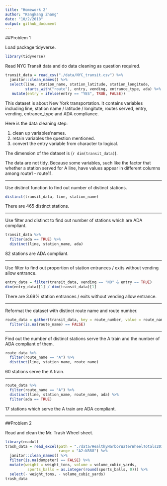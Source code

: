 ```yaml
---
title: "Homework 2"
author: "Kangkang Zhang"
date: "10/2/2018"
output: github_document
---
```


##Problem 1

Load package tidyverse.
```r
library(tidyverse)
```

Read NYC Transit data and do data cleaning as question required.
```r
transit_data = read_csv("./data/NYC_transit.csv") %>% 
  janitor::clean_names() %>%  
  select(line, station_name, station_latitude, station_longitude,
         starts_with("route"), entry, vending, entrance_type, ada) %>% 
   mutate(entry = ifelse(entry == "YES", TRUE, FALSE))
```

This dataset is about New York transportation. It contains variables including line, station name / latitude / longitute, routes served, entry, vending, entrance_type and ADA compliance.

Here is the data cleaning step:

1.   clean up variables'names.
1.   retain variables the question mentioned.
1.   convert the entry variable from character to logical.

The dimension of the dataset is (`r dim(transit_data)`).

The data are not tidy. Because some variables, such like the factor that whether a station served for A line, have values appear in different columns among route1 - route11. 

----------------------------

Use distinct function to find out number of distinct stations.
```r
distinct(transit_data, line, station_name)
```
There are 465 distinct stations.

----------------------------

Use filter and distinct to find out number of stations which are ADA compliant.
```r
transit_data %>% 
  filter(ada == TRUE) %>% 
  distinct(line, station_name, ada)
```
82 stations are ADA compliant.

----------------------------

Use filter to find out proportion of station entrances / exits without vending allow entrance.
```r
entry_data = filter(transit_data, vending == "NO" & entry == TRUE) 
dim(entry_data)[1] / dim(transit_data)[1]
```
There are 3.69% station entrances / exits without vending allow entrance.

----------------------------

Reformat the dataset with distinct route name and route number.
```r
route_data = gather(transit_data, key = route_number, value = route_name, route1:route11) %>% 
  filter(is.na(route_name) == FALSE)
```

----------------------------

Find out the number of distinct stations serve the A train and the number of ADA compliant of them.
```r
route_data %>% 
  filter(route_name == "A") %>% 
  distinct(line, station_name, route_name)
```
60 stations serve the A train.

----------------------------

```r
route_data %>% 
  filter(route_name == "A") %>% 
  distinct(line, station_name, route_name, ada) %>% 
  filter(ada == TRUE)
```
17 stations which serve the A train are ADA compliant.

----------------------------

##Problem 2

Read and clean the Mr. Trash Wheel sheet.
```r
library(readxl)
trash_data = read_excel(path = "./data/HealthyHarborWaterWheelTotals2018-7-28.xlsx", 
                        range = "A2:N388") %>% 
  janitor::clean_names() %>% 
  filter(is.na(dumpster) == FALSE) %>% 
  mutate(weight = weight_tons, volume = volume_cubic_yards, 
          sports_balls = as.integer(round(sports_balls, 0))) %>% 
  select(- weight_tons, - volume_cubic_yards)
trash_data
```

